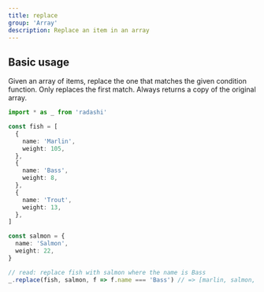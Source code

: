 ```yaml
---
title: replace
group: 'Array'
description: Replace an item in an array
---
```


## Basic usage

Given an array of items, replace the one that matches the given condition function. Only replaces the first match. Always returns a copy of the original array.

```ts
import * as _ from 'radashi'

const fish = [
  {
    name: 'Marlin',
    weight: 105,
  },
  {
    name: 'Bass',
    weight: 8,
  },
  {
    name: 'Trout',
    weight: 13,
  },
]

const salmon = {
  name: 'Salmon',
  weight: 22,
}

// read: replace fish with salmon where the name is Bass
_.replace(fish, salmon, f => f.name === 'Bass') // => [marlin, salmon, trout]
```
